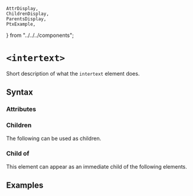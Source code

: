     AttrDisplay,
    ChildrenDisplay,
    ParentsDisplay,
    PtxExample,
} from "../../../components";

# `<intertext>`

Short description of what the `intertext` element does.

## Syntax

### Attributes

<AttrDisplay name="intertext" />

### Children

The following can be used as children.

<ChildrenDisplay name="intertext" />

### Child of

This element can appear as an immediate child of the following elements.

<ParentsDisplay name="intertext" />

## Examples

    